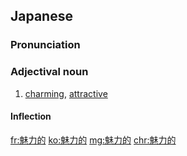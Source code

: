 ==Japanese==
{{ja-kanjitab|み|りょく|てき|yomi=on}}

===Pronunciation===
{{ja-pron|みりょくてき|y=on}}

===Adjectival noun===
{{ja-adj|infl=na|みりょくてき}}

# [[charming]], [[attractive]] {{gloss|pleasing or appealing to the senses}}

====Inflection====
{{ja-na|みりょくてき}}

[[fr:魅力的]]
[[ko:魅力的]]
[[mg:魅力的]]
[[chr:魅力的]]